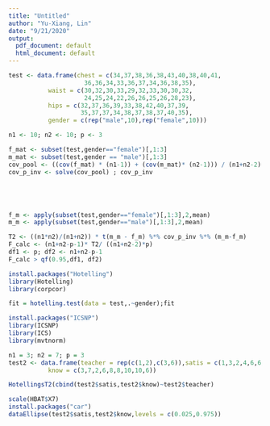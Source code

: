 ```yaml
---
title: "Untitled"
author: "Yu-Xiang, Lin"
date: "9/21/2020"
output:
  pdf_document: default
  html_document: default
---
```


```r

test <- data.frame(chest = c(34,37,38,36,38,43,40,38,40,41,
                     36,36,34,33,36,37,34,36,38,35),
           waist = c(30,32,30,33,29,32,33,30,30,32,
                     24,25,24,22,26,26,25,26,28,23),
           hips = c(32,37,36,39,33,38,42,40,37,39,
                    35,37,37,34,38,37,38,37,40,35),
           gender = c(rep("male",10),rep("female",10)))
```

```r
n1 <- 10; n2 <- 10; p <- 3

f_mat <- subset(test,gender=="female")[,1:3]
m_mat <- subset(test,gender == "male")[,1:3]
cov_pool <- ((cov(f_mat) * (n1-1)) + (cov(m_mat)* (n2-1))) / (n1+n2-2) ; 
cov_p_inv <- solve(cov_pool) ; cov_p_inv





f_m <- apply(subset(test,gender=="female")[,1:3],2,mean)
m_m <- apply(subset(test,gender=="male")[,1:3],2,mean)

T2 <- ((n1*n2)/(n1+n2)) * t(m_m - f_m) %*% cov_p_inv %*% (m_m-f_m)
F_calc <- (n1+n2-p-1)* T2/ ((n1+n2-2)*p)
df1 <- p; df2 <- n1+n2-p-1
F_calc > qf(0.95,df1, df2)

install.packages("Hotelling")
library(Hotelling)
library(corpcor)

fit = hotelling.test(data = test,.~gender);fit

install.packages("ICSNP")
library(ICSNP)
library(ICS)
library(mvtnorm)

```



```r
n1 = 3; n2 = 7; p = 3
test2 <- data.frame(teacher = rep(c(1,2),c(3,6)),satis = c(1,3,2,4,6,6,5,5,4),
           know = c(3,7,2,6,8,8,10,10,6))

HotellingsT2(cbind(test2$satis,test2$know)~test2$teacher)
```




```r
scale(HBAT$X7)
install.packages("car")
dataEllipse(test2$satis,test2$know,levels = c(0.025,0.975))
```

